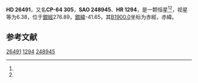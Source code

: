 {{Starbox begin
| name = HD 26491
}}
{{Starbox observe
| epoch = [[J2000.0|J2000.0]]
| constell = {{星座名待查}}<ref name=SIMBAD>{{cite web
 | url=http://simbad.u-strasbg.fr/simbad/sim-id?Ident=HR+1294
 | title=Pulsating variable Star
 | publisher=Centre de Données astronomiques de Strasbourg
 | work=SIMBAD
 | accessdate=2012-07-13
 | archive-date=2016-03-18
 | archive-url=https://web.archive.org/web/20160318074728/http://simbad.u-strasbg.fr/simbad/sim-id?Ident=HR+1294
 | dead-url=no
 }}</ref><ref name=DATA>{{cite web
 | url=http://vizier.u-strasbg.fr/viz-bin/VizieR-5?-out.add=.&-source=5050&-corr=PK=HR&-out.max=9999&HR=1294
 | title=VizieR Detailed Page
 | accessdate=2012-07-13
 | archive-date=2016-03-04
 | archive-url=https://web.archive.org/web/20160304223044/http://vizier.u-strasbg.fr/viz-bin/VizieR-5?-out.add=.&-source=5050&-corr=PK=HR&-out.max=9999&HR=1294
 | dead-url=no
 }}</ref>
| 星官 = 
| ra = {{RA|4|7|21.6}}<ref name=SIMBAD /><ref name=DATA />
| dec = {{DEC|-64|13|21}}<ref name=SIMBAD /><ref name=DATA />
| appmag_v = 6.38<ref name=SIMBAD /><ref name=DATA />
}}
{{Starbox character
| class = G3V<ref name=SIMBAD /><ref name=DATA />
| b-v = 0.64<ref name=SIMBAD /><ref name=DATA />
| u-b = 0.11<ref name=SIMBAD /><ref name=DATA />
| r-i = <ref name=SIMBAD /><ref name=DATA />
| variable = 
}}
{{Starbox astrometry
| radial_v = 0.11
| prop_mo_ra = 28
| parallax = 0.038
| p_error = 
}}
{{Starbox catalog
| names =CP-64 305，[[SAO星表|SAO]] 248945，[[HD星表|HD]] 26491，[[HR星表|HR]] 1294}}
{{Starbox reference |Simbad=HR+1294}}
{{Starbox end}}

'''HD 26491'''，又名'''CP-64 305'''，'''SAO 248945'''、'''HR 1294'''，是一颗恒星<ref name=SIMBAD /><ref name=DATA />，视星等为6.38，位于[[銀道座標系|銀經]]276.89，[[銀道座標系|銀緯]]-41.65，其[[B1900.0|B1900.0]]坐标为赤經{{RA|4|6|16.1}}，赤緯{{DEC|-64|-41.65|44}}。

== 参考文献 ==
{{reflist}}

{{star-stub}}

[[Category:HD和HDE天體|26491]]
[[Category:HR天體|1294]]
[[Category:SAO天體|248945]]